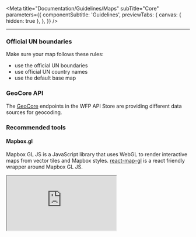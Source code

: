<Meta
  title="Documentation/Guidelines/Maps"
  subTitle="Core"
  parameters={{
    componentSubtitle: 'Guidelines',
    previewTabs: {
      canvas: { hidden: true },
    },
  }}
/>

<hr/>

### Official UN boundaries

Make sure your map follows these rules:

- use the official UN boundaries
- use official UN country names
- use the default base map

### GeoCore API

The [GeoCore](https://catalog.efs.wfp.org/store/apis/info) endpoints in the WFP API Store are providing different data sources for
geocoding.

### Recommended tools

#### Mapbox.gl

Mapbox GL JS is a JavaScript library that uses WebGL to render
interactive maps from vector tiles and Mapbox styles. [react-map-gl](https://github.com/uber/react-map-gl)
is a react friendly wrapper around Mapbox GL JS.

<iframe
  src="https://codesandbox.io/embed/mapbox-un-base-map-from-archgis-custom-q3g4k?fontsize=14&hidenavigation=1&view=preview"
  title="@esri/react-arcgis example"
  allow="geolocation; microphone; camera; midi; vr; accelerometer; gyroscope; payment; ambient-light-sensor; encrypted-media; usb"
  style={{
    width: '100%',
    height: '500px',
    border: '0',
    borderRadius: '4px',
    overflow: 'hidden',
  }}
  sandbox="allow-modals allow-forms allow-popups allow-scripts allow-same-origin"
/>

#### ArcGIS API for JavaScript

The ArcGIS API for JavaScript is another way to embed maps in web
applications. It is especially useful for more complex maps where the
app needs to access ArchGIS functions, like editing the map.

<iframe
  src="https://codesandbox.io/embed/esrireact-arcgis-example-8ytym?fontsize=14&hidenavigation=1&view=preview"
  title="@esri/react-arcgis example"
  allow="geolocation; microphone; camera; midi; vr; accelerometer; gyroscope; payment; ambient-light-sensor; encrypted-media; usb"
  style={{
    width: '100%',
    height: '500px',
    border: '0',
    borderRadius: '4px',
    overflow: 'hidden',
  }}
  sandbox="allow-modals allow-forms allow-popups allow-scripts allow-same-origin"
/>
